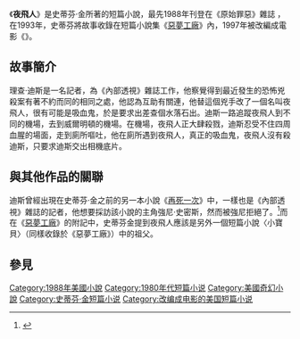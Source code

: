 {{Infobox Book 
|書名      =
夜飛人|圖像      =
|圖像說明  =
|作者      = [[史蒂芬·金|史蒂芬·金]]
|原名      = The Night Flier
|中文書名  = 
夜飛人
|出版地    = {{USA}}
|語言      = [[英語|英語]]
|題材      = [[短篇小說|短篇小說]]<br>[[神秘小說|神秘小說]]
|類型      =
|出版者    = 
|出版日期  = 1988年
}}
《'''夜飛人'''》是史蒂芬·金所著的短篇小說，最先1988年刊登在《原始罪惡》雜誌 ，在1993年，史蒂芬將故事收錄在短篇小說集《[[惡夢工廠|惡夢工廠]]》內，1997年被改編成電影《{{le|史蒂芬金惡夜嚇破膽|The Night Flier (film)}}》。

==故事簡介==
理查·迪斯是一名記者，為《內部透視》雜誌工作，他察覺得到最近發生的恐怖兇殺案有著不約而同的相同之處，他認為互助有關連，他替這個兇手改了一個名叫夜飛人，很有可能是吸血鬼，於是要求出差查個水落石出。迪斯一路追蹤夜飛人到不同的機場，去到威爾明頓的機場。在機場，夜飛人正大肆殺戮，迪斯忍受不住四周血腥的場面，走到廁所嘔吐，他在廁所遇到夜飛人，真正的吸血鬼，夜飛人沒有殺迪斯，只要求迪斯交出相機底片。

== 與其他作品的關聯 ==
迪斯曾經出現在史蒂芬·金之前的另一本小說《[[再死一次|再死一次]]》中，一樣也是《內部透視》雜誌的記者，他想要採訪該小說的主角強尼·史密斯，然而被強尼拒絕了。<ref>{{cite book|title=The Complete Stephen King Universe: A Guide to the Worlds of Stephen King|last1=Wiater|first1=Stanley|last2=Golden|first2=Christopher|last3=Wagner|first3=Hank|publisher=[[Macmillan_Publishers|Macmillan]]|year=2006|page=259|isbn=9780312324902|url=http://books.google.com/books?id=d75KXLXsqpIC&pg=PA259|access-date=2015-10-03|archive-date=2014-01-03|archive-url=https://web.archive.org/web/20140103095738/http://books.google.com/books?id=d75KXLXsqpIC&pg=PA259|dead-url=no}}</ref>而在《[[惡夢工廠|惡夢工廠]]》的附記中，史蒂芬金提到夜飛人應該是另外一個短篇小說〈小寶貝〉（同樣收錄於《惡夢工廠》）中的祖父。

== 參見 ==
{{reflist}}

{{惡夢工廠}}

{{史蒂芬·金}}

[[Category:1988年美國小說|Category:1988年美國小說]]
[[Category:1980年代短篇小说|Category:1980年代短篇小说]]
[[Category:美國奇幻小說|Category:美國奇幻小說]]
[[Category:史蒂芬·金短篇小说|Category:史蒂芬·金短篇小说]]
[[Category:改编成电影的美国短篇小说|Category:改编成电影的美国短篇小说]]